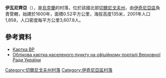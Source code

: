 {{coord|50|47|8|N|32|38|13|E|scale:100000|display=title}}

'''伊瓦尼齊亞'''（{{lang-uk|Іваниця}}），是[[烏克蘭|烏克蘭]]的村落，位於該國北部[[切爾尼戈夫州|切爾尼戈夫州]]，由[[伊奇尼亞區|伊奇尼亞區]]負責管轄，始建於1600年，面積0.52平方公里，海拔高度135米，2001年人口1,858，人口密度每平方公里3,607.8人。

==參考資料==
* [http://w1.c1.rada.gov.ua/pls/z7503/A005?rdat1=01.04.2012&rf7571=39967 Картка ВР] {{Wayback|url=http://w1.c1.rada.gov.ua/pls/z7503/A005?rdat1=01.04.2012&rf7571=39967 |date=20200816122103 }}
* [http://w1.c1.rada.gov.ua/pls/z7503/A005?rdat1=01.04.2012&rf7571=39967 Облікова картка населеного пункту на офіційному порталі Верховної Ради України] {{Wayback|url=http://w1.c1.rada.gov.ua/pls/z7503/A005?rdat1=01.04.2012&rf7571=39967 |date=20200816122103 }}

[[Category:切爾尼戈夫州村落|Category:切爾尼戈夫州村落]]
[[Category:伊奇尼亞區村落|Category:伊奇尼亞區村落]]


{{Chernihiv-geo-stub}}